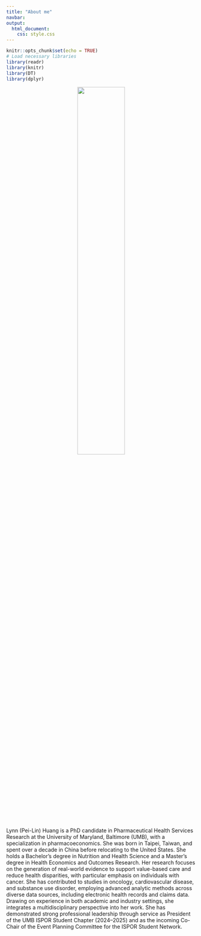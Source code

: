 ```yaml
---
title: "About me"
navbar:
output:
  html_document: 
    css: style.css
---
```


```r
knitr::opts_chunk$set(echo = TRUE)
# Load necessary libraries
library(readr)
library(knitr)
library(DT)
library(dplyr)

```

<p style="text-align: center;">
  <img src="asset/img/headshot.png" width="50%">
</p>
Lynn (Pei-Lin) Huang is a PhD candidate in Pharmaceutical Health Services Research at the University of Maryland, Baltimore (UMB), with a specialization in pharmacoeconomics. She was born in Taipei, Taiwan, and spent over a decade in China before relocating to the United States. She holds a Bachelor’s degree in Nutrition and Health Science and a Master’s degree in Health Economics and Outcomes Research.
Her research focuses on the generation of real-world evidence to support value-based care and reduce health disparities, with particular emphasis on individuals with cancer. She has contributed to studies in oncology, cardiovascular disease, and substance use disorder, employing advanced analytic methods across diverse data sources, including electronic health records and claims data. Drawing on experience in both academic and industry settings, she integrates a multidisciplinary perspective into her work.
She has demonstrated strong professional leadership through service as President of the UMB ISPOR Student Chapter (2024–2025) and as the incoming Co-Chair of the Event Planning Committee for the ISPOR Student Network.
